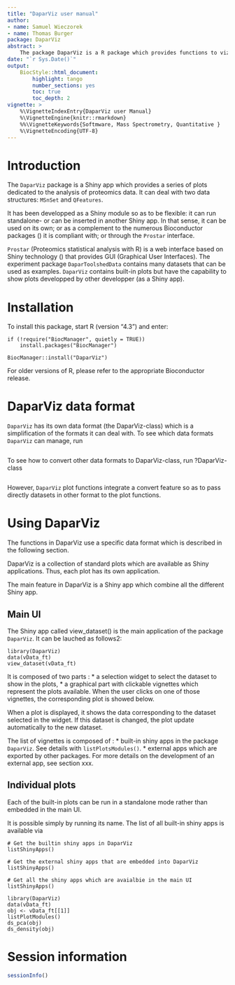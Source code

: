 ```yaml
---
title: "DaparViz user manual"
author: 
- name: Samuel Wieczorek
- name: Thomas Burger
package: DaparViz
abstract: >
    The package DaparViz is a R package which provides functions to vizualize quantitative data from label-free proteomics experiments. It can deal with several data formats such as MSnSet, QFeatures or event simple lists. This document covers the functionalities available in `r BiocStyle::pkg_ver('DaparViz')`.
date: "`r Sys.Date()`"
output:
    BiocStyle::html_document:
        highlight: tango
        number_sections: yes
        toc: true
        toc_depth: 2
vignette: >
    %\VignetteIndexEntry{DaparViz user Manual}
    %\VignetteEngine{knitr::rmarkdown}
    %%\VignetteKeywords{Softmware, Mass Spectrometry, Quantitative }
    %\VignetteEncoding{UTF-8}
---
```


\newcommand{\shellcmd}[1]{\\\indent\indent\texttt{\footnotesize\# #1}}

\newcommand{\Rcmd}[1]{\\\indent\indent\texttt{\footnotesize\# #1}}

\newcommand{\bordurefigure}[1]{\fbox{\includegraphics{#1}}}



# Introduction

The `DaparViz` package is a Shiny app which provides a series of plots dedicated to the analysis of proteomics data. It can 
deal with two data structures: `MSnSet` and `QFeatures`.

It has been developped as a Shiny module so as to be flexible: it can run standalone- or can be inserted in another Shiny app.
In that sense, it can be used on its own; or as a complement to the numerous 
Bioconductor packages (\url{https://www.bioconductor.org/}) it is compliant with; or through the `Prostar` interface.

`Prostar` (Proteomics statistical analysis with R) is a 
web interface based on Shiny technology (\url{http://shiny.rstudio.com/}) that provides GUI (Graphical User Interfaces).
The experiment package `DaparToolshedData` contains many datasets that can be used as examples.
`DaparViz` contains built-in plots but have the capability to show plots developped by other developper (as a Shiny app).


# Installation

To install this package, start R (version "4.3") and enter:

```
if (!require("BiocManager", quietly = TRUE))
    install.packages("BiocManager")

BiocManager::install("DaparViz")
```

For older versions of R, please refer to the appropriate Bioconductor release.



# DaparViz data format

`DaparViz` has its own data format (the DaparViz-class) which is a 
simplification of the formats it can deal with. 
To see which data formats `DaparViz` can manage, run 

```

```

To see how to convert other data formats to DaparViz-class, run ?DaparViz-class
```

```

However, `DaparViz` plot functions integrate a convert feature so as to pass
directly datasets in other format to the plot functions.



# Using DaparViz

The functions in DaparViz use a specific data format which is described in the following section.

DaparViz is a collection of standard plots which are available as Shiny applications. Thus, each plot has its own application.

The main feature in DaparViz is a Shiny app which combine all the different Shiny app.

## Main UI

The Shiny app called view_dataset() is the main application of the package
`DaparViz`. It can be lauched as follows2:


```
library(DaparViz)
data(vData_ft)
view_dataset(vData_ft)
```

It is composed of two parts :
* a selection widget to select the dataset to show in the plots,
* a graphical part with clickable vignettes which represent the plots 
available. When the user clicks on one of those vignettes, the corresponding plot is showed below.

When a plot is displayed, it shows the data corresponding to the dataset selected in the widget. If this dataset is changed, the plot update automatically to the new dataset.


The list of vignettes is composed of :
* built-in shiny apps in the package `DaparViz`. See details with `listPlotsModules()`.
* external apps which are exported by other packages. For more details on the
development of an external app, see section xxx.






## Individual plots

Each of the built-in plots can be run in a standalone mode rather than embedded in the main UI.

It is possible simply by running its name. The list of all built-in shiny apps is available via

```
# Get the builtin shiny apps in DaparViz
listShinyApps()

# Get the external shiny apps that are embedded into DaparViz
listShinyApps()

# Get all the shiny apps which are avaialbie in the main UI
listShinyApps()
```


```
library(DaparViz)
data(vData_ft)
obj <- vData_ft[[1]]
listPlotModules()
ds_pca(obj)
ds_density(obj)

```

# Session information

```r
sessionInfo()
```
